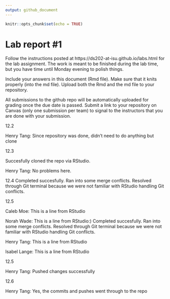 ```yaml
---
output: github_document
---
```


<!-- README.md is generated from README.Rmd. Please edit the README.Rmd file -->


```r
knitr::opts_chunk$set(echo = TRUE)
```

# Lab report #1

Follow the instructions posted at https://ds202-at-isu.github.io/labs.html for the lab assignment. The work is meant to be finished during the lab time, but you have time until Monday evening to polish things.

Include your answers in this document (Rmd file). Make sure that it knits properly (into the md file). Upload both the Rmd and the md file to your repository.  

All submissions to the github repo will be automatically uploaded for grading once the due date is passed.
Submit a link to your repository on Canvas (only one submission per team) to signal to the instructors that you are done with your submission.


12.2

Henry Tang:
Since repository was done, didn't need to do anything but clone

12.3

Succesfully cloned the repo via RStudio. 

Henry Tang: No problems here.

12.4
Completed succesfully. Ran into some merge conflicts. Resolved
through Git terminal because we were not familiar with RStudio handling Git conflicts.

12.5

Caleb Moe:
This is a line from RStudio

Norah Wade: This is a line from RStudio:)
Completed succesfully. Ran into some merge conflicts. Resolved
through Git terminal because we were not familiar with RStudio handling Git conflicts.

Henry Tang:
This is a line from RStudio

Isabel Lange:
This is a line from RStudio

12.5

Henry Tang:
Pushed changes successfully

12.6

Henry Tang:
Yes, the commits and pushes went through to the repo
